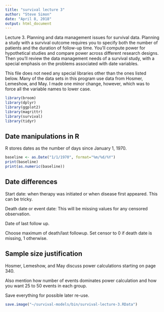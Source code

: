 ```yaml
---
title: "survival lecture 3"
author: "Steve Simon"
date: "April 8, 2018"
output: html_document
---
```


Lecture 3. Planning and data management issues for survival data. Planning a study with a survival outcome requires you to specify both the number of patients and the duration of follow-up time. You’ll compute power for hypothetical studies and compare power across different research designs. Then you’ll review the data management needs of a survival study, with a special emphasis on the problems associated with date variables.

This file does not need any special libraries other than the ones listed below. Many of the data sets in this program use data from Hosmer, Lemeshow, and May. I made one minor change, however, which was to force all the variable names to lower case.

```r
library(broom)
library(dplyr)
library(ggplot2)
library(magrittr)
library(survival)
library(tidyr)
```

## Date manipulations in R

R stores dates as the number of days since January 1, 1970.

```r
baseline <- as.Date("1/1/1970", format="%m/%d/%Y")
print(baseline)
print(as.numeric(baseline))
```

## Date differences

Start date: when therapy was initiated or when disease first appeared. This can be tricky.

Death date or event date: This will be missing values for any censored observation.

Date of last follow up.

Choose maximum of death/last followup. Set censor to 0 if death date is missing, 1 otherwise.

## Sample size justification

Hosmer, Lemeshow, and May discuss power calculations starting on page 340.

Also mention how number of events dominates power calculation and how you want 25 to 50 events in each group.

Save everything for possible later re-use.


```r
save.image("~/survival-models/bin/survival-lecture-3.RData")
```